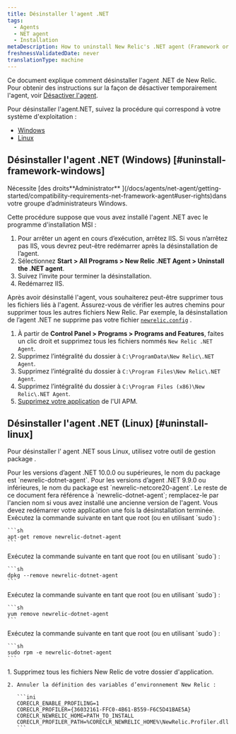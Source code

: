 ```yaml
---
title: Désinstaller l'agent .NET
tags:
  - Agents
  - NET agent
  - Installation
metaDescription: How to uninstall New Relic's .NET agent (Framework or Core).
freshnessValidatedDate: never
translationType: machine
---
```


Ce document explique comment désinstaller l&apos;agent .NET de New Relic. Pour obtenir des instructions sur la façon de désactiver temporairement l&apos;agent, voir [Désactiver l&apos;agent](/docs/agents/manage-apm-agents/installation/disable-apm-agent#net).

Pour désinstaller l&apos;agent.NET, suivez la procédure qui correspond à votre système d&apos;exploitation :

* [Windows](#uninstall-framework-windows)
* [Linux](#uninstall-linux)

## Désinstaller l&apos;agent .NET (Windows) [#uninstall-framework-windows]

<Callout variant="tip">
  Nécessite [des droits<DNT>**Administrator**</DNT> ](/docs/agents/net-agent/getting-started/compatibility-requirements-net-framework-agent#user-rights)dans votre groupe d’administrateurs Windows.
</Callout>

Cette procédure suppose que vous avez installé l&apos;agent .NET avec le programme d&apos;installation MSI :

1. Pour arrêter un agent en cours d’exécution, arrêtez IIS. Si vous n’arrêtez pas IIS, vous devrez peut-être redémarrer après la désinstallation de l’agent.
2. Sélectionnez <DNT>**Start &gt; All Programs &gt; New Relic .NET Agent &gt; Uninstall the .NET agent**</DNT>.
3. Suivez l’invite pour terminer la désinstallation.
4. Redémarrez IIS.

Après avoir désinstallé l&apos;agent, vous souhaiterez peut-être supprimer tous les fichiers liés à l&apos;agent. Assurez-vous de vérifier les autres chemins pour supprimer tous les autres fichiers New Relic. Par exemple, la désinstallation de l’agent .NET ne supprime pas votre fichier [`newrelic.config`](/docs/agents/net-agent/installation-configuration/net-agent-configuration#config-options-precedence) .

1. À partir de <DNT>**Control Panel &gt; Programs &gt; Programs and Features**</DNT>, faites un clic droit et supprimez tous les fichiers nommés `New Relic .NET Agent`.
2. Supprimez l’intégralité du dossier à `C:\ProgramData\New Relic\.NET Agent`.
3. Supprimez l’intégralité du dossier à `C:\Program Files\New Relic\.NET Agent`.
4. Supprimez l’intégralité du dossier à `C:\Program Files (x86)\New Relic\.NET Agent`.
5. [Supprimez votre application](/docs/apm/new-relic-apm/maintenance/remove-applications-from-new-relic-ui) de l&apos;UI APM.

## Désinstaller l&apos;agent .NET (Linux) [#uninstall-linux]

Pour désinstaller l’ agent .NET sous Linux, utilisez votre outil de gestion package .

<Callout variant="important">
  Pour les versions d’agent .NET 10.0.0 ou supérieures, le nom du package est `newrelic-dotnet-agent`. Pour les versions d’agent .NET 9.9.0 ou inférieures, le nom du package est `newrelic-netcore20-agent`. Le reste de ce document fera référence à `newrelic-dotnet-agent`; remplacez-le par l&apos;ancien nom si vous avez installé une ancienne version de l&apos;agent.
</Callout>

<Callout variant="important">
  Vous devez redémarrer votre application une fois la désinstallation terminée.
</Callout>

<CollapserGroup>
  <Collapser id="apt-uninstall" title="Désinstaller avec apt (Debian, Ubuntu et Linux Mint)">
    Exécutez la commande suivante en tant que root (ou en utilisant `sudo`) :

    ```sh
    apt-get remove newrelic-dotnet-agent
    ```
  </Collapser>

  <Collapser id="dpkg-uninstall" title="Désinstaller avec dpkg (Debian, Ubuntu et Linux Mint)">
    Exécutez la commande suivante en tant que root (ou en utilisant `sudo`) :

    ```sh
    dpkg --remove newrelic-dotnet-agent
    ```
  </Collapser>

  <Collapser id="yum-uninstall" title="Désinstaller avec yum (CentOS, Red Hat Enterprise Linux, Oracle Linux)">
    Exécutez la commande suivante en tant que root (ou en utilisant `sudo`) :

    ```sh
    yum remove newrelic-dotnet-agent
    ```
  </Collapser>

  <Collapser id="rpm-uninstall" title="Désinstaller avec rpm (CentOS, Red Hat Enterprise Linux, Oracle Linux)">
    Exécutez la commande suivante en tant que root (ou en utilisant `sudo`) :

    ```sh
    sudo rpm -e newrelic-dotnet-agent
    ```
  </Collapser>

  <Collapser id="tarball" title="Désinstaller tarball">
    1. Supprimez tous les fichiers New Relic de votre dossier d&apos;application.

    2. Annuler la définition des variables d’environnement New Relic :

       ```ini
       CORECLR_ENABLE_PROFILING=1
       CORECLR_PROFILER={36032161-FFC0-4B61-B559-F6C5D41BAE5A}
       CORECLR_NEWRELIC_HOME=PATH_TO_INSTALL
       CORECLR_PROFILER_PATH=%CORECLR_NEWRELIC_HOME%\NewRelic.Profiler.dll
       ```
  </Collapser>
</CollapserGroup>